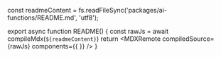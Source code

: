 
const readmeContent = fs.readFileSync('packages/ai-functions/README.md', 'utf8');

export async function README() {
    const rawJs = await compileMdx(`
    ${readmeContent}
    `)
    return <MDXRemote compiledSource={rawJs} components={{  }} />
}

